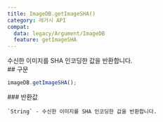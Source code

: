 ```yaml
---
title: ImageDB.getImageSHA()
category: 레거시 API
compat:
  data: legacy/Argument/ImageDB
  feature: getImageSHA
---
```


<Section>
  수신한 이미지를 SHA 인코딩한 값을 반환합니다.
</Section>
<Section>
  ## 구문

  ~~~js
  imageDB.getImageSHA();
  ~~~

  <Section>
    ### 반환값

    `String` - 수신한 이미지를 SHA 인코딩한 값을 반환합니다.
  </Section>
</Section>